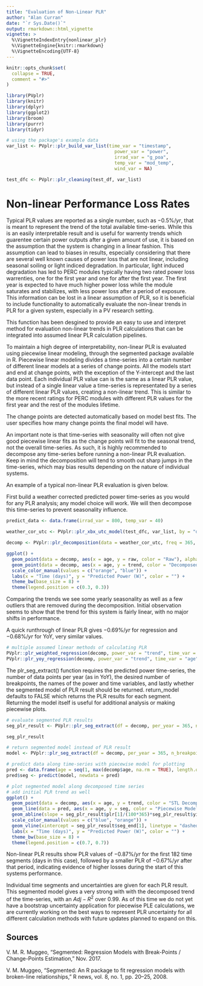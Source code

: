---
title: "Evaluation of Non-Linear PLR"
author: "Alan Curran"
date: "`r Sys.Date()`"
output: rmarkdown::html_vignette
vignette: >
  %\VignetteIndexEntry{nonlinear_plr}
  %\VignetteEngine{knitr::rmarkdown}
  %\VignetteEncoding{UTF-8}
---

```{r setup, include = FALSE}
knitr::opts_chunk$set(
  collapse = TRUE,
  comment = "#>"
)
```

```{r include = FALSE}
library(PVplr)
library(knitr)
library(dplyr)
library(ggplot2)
library(broom)
library(purrr)
library(tidyr)

# using the package's example data
var_list <- PVplr::plr_build_var_list(time_var = "timestamp",
                                        power_var = "power",
                                        irrad_var = "g_poa",
                                        temp_var = "mod_temp",
                                        wind_var = NA)

test_dfc <- PVplr::plr_cleaning(test_df, var_list)
```

# Non-linear Performance Loss Rates

Typical PLR values are reported as a single number, such as $-0.5\%/yr$, that is meant to represent the trend of the total available time-series. 
While this is an easily interpretable result and is useful for warrenty trends which guarentee certain power outputs after a given amount of use, it is based on the assumption that the system is changing in a linear fashion. 
This assumption can lead to biases in results, especially considering that there are several well known causes of power loss that are not linear, including seasonal soiling or light indiced degradation. 
In particular, light induced degradation has led to PERC modules typically having two rated power loss warrenties, one for the first year and one for after the first year. 
The first year is expected to have much higher power loss while the module saturates and stabilizes, with less power loss after a period of exposure. 
This information can be lost in a linear assumption of PLR, so it is beneficial to include functionality to automatically evaluate the non-linear trends in PLR for a given system, especially in a PV research setting. 

This function has been desgined to provide an easy to use and interpret method for evaluation non-linear trends in PLR calculations that can be integrated into assumed linear PLR calculation pipelines. 

To maintain a high degree of interpretability, non-linear PLR is evaluated using piecewise linear modeling, through the segmented package available in R. 
Piecewise linear modeling divides a time-series into a certain number of different linear models at a series of change points. 
All the models start and end at change points, with the exception of the Y-intercept and the last data point. 
Each individual PLR value can is the same as a linear PLR value, but instead of a single linear value a time-series is representated by a series of different linear PLR values, creating a non-linear trend. 
This is similar to the more recent ratings for PERC modules with different PLR values for the first year and the rest of the modules lifetime. 

The change points are detected automatically based on model best fits. 
The user specifies how many change points the final model will have. 

An important note is that time-series with seasonality will often not give good piecewise linear fits as the change points will fit to the seasonal trend, not the overall time-series. 
As such, it is highly recommended to decompose any time-series before running a non-linear PLR evaluation. 
Keep in mind the decomposition will tend to smooth out sharp jumps in the time-series, which may bias results depending on the nature of individual systems. 

An example of a typical non-linear PLR evaluation is given below. 

First build a weather corrected predicted power time-series as you would for any PLR analysis; any model choice will work. 
We will then decompose this time-series to prevent seasonality influence. 

```{r, warning=FALSE}

predict_data <- data.frame(irrad_var = 800, temp_var = 40)

weather_cor_utc <- PVplr::plr_xbx_utc_model(test_dfc, var_list, by = "day", data_cutoff = 10, ref_irrad = 800, irrad_range  = 20, predict_data = predict_data)

decomp <- PVplr::plr_decomposition(data = weather_cor_utc, freq = 365, power_var = "power_var", time_var = "time_var")

ggplot() +
  geom_point(data = decomp, aes(x = age, y = raw, color = "Raw"), alpha = 0.5, size = 1) +
  geom_point(data = decomp, aes(x = age, y = trend, color = "Decomposed"), size = 1, alpha = 0.5) +
  scale_color_manual(values = c("orange", "blue")) +
  labs(x = "Time (days)", y = "Predicted Power (W)", color = "") +
  theme_bw(base_size = 8) +
  theme(legend.position = c(0.3, 0.3))

```

Comparing the trends we see some yearly seasonality as well as a few outliers that are removed during the decomposition. 
Initial observation seems to show that the trend for this system is fairly linear, with no major shifts in performance. 

A quick runthrough of linear PLR gives $-0.69\%/yr$ for regression and $-0.68\%/yr$ for YoY, very similar values. 

```{r}
# multiple assumed linear methods of calculating PLR
PVplr::plr_weighted_regression(decomp, power_var = "trend", time_var = "age", per_year = 365, weight_var = "weights", model = "utc")
PVplr::plr_yoy_regression(decomp, power_var = "trend", time_var = "age", per_year = 365, model = "utc")
```

The plr_seg_extract() function requires the predicted power time-series, the number of data points per year (as in YoY), the desired number of breakpoints, the names of the power and time variables, and lastly whether the segmented model of PLR result should be returned. 
return_model defaults to FALSE which returns the PLR results for each segment. 
Returning the model itself is useful for additional analysis or making piecewise plots. 

```{r}
# evaluate segmented PLR results
seg_plr_result <- PVplr::plr_seg_extract(df = decomp, per_year = 365, n_breakpoints = 1, power_var = "trend", time_var = "age")

seg_plr_result

# return segmented model instead of PLR result
model <- PVplr::plr_seg_extract(df = decomp, per_year = 365, n_breakpoints = 1, power_var = "trend", time_var = "age", return_model = TRUE)

# predict data along time-series with piecewise model for plotting
pred <- data.frame(age = seq(1, max(decomp$age, na.rm = TRUE), length.out = 10000))
pred$seg <- predict(model, newdata = pred)

# plot segmented model along decomposed time series
# add initial PLR trend as well
ggplot() +
  geom_point(data = decomp, aes(x = age, y = trend, color = "STL Decompose"), size = 2) +
  geom_line(data = pred, aes(x = age, y = seg, color = "Piecewise Model"), size = 1) +
  geom_abline(slope = seg_plr_result$plr[1]/(100*365)*seg_plr_result$yint[1], intercept = seg_plr_result$yint[1], linetype = "dotted") +
  scale_color_manual(values = c("blue", "orange")) +
  geom_vline(xintercept = seg_plr_result$seg_end[1], linetype = "dashed") +
  labs(x = "Time (days)", y = "Predicted Power (W)", color = "") +
  theme_bw(base_size = 8) +
  theme(legend.position = c(0.7, 0.7))

```

Non-linear PLR results show PLR values of $-0.87 \%/yr$ for the first 182 time segments (days in this case), followed by a smaller PLR of $-0.67\%/yr$ after that period, indicating evidence of higher losses during the start of this systems performance. 

Individual time segments and uncertainties are given for each PLR result. 
This segmented model gives a very strong with with the decomposed trend of the time-series, with an $Adj-R^2$ over $0.99$.
As of this time we do not yet have a bootstrap uncertainty application for piecewise PLE calculations, we are currently working on the best ways to represent PLR uncertainty for all different calculation methods with future updates planned to expand on this. 

Sources 
------------

V. M. R. Muggeo, “Segmented: Regression Models with Break-Points
/ Change-Points Estimation,” Nov. 2017.

V. M. Muggeo, “Segmented: An R package to fit regression models
with broken-line relationships,” R news, vol. 8, no. 1, pp. 20–25, 2008.